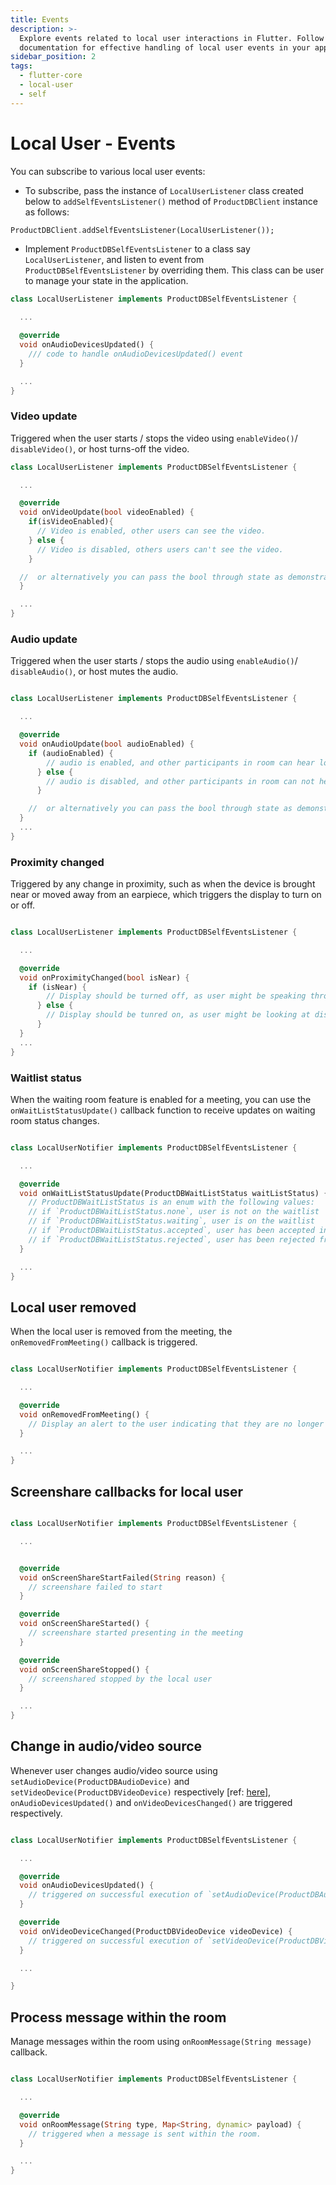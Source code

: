 ```yaml
---
title: Events
description: >-
  Explore events related to local user interactions in Flutter. Follow our
  documentation for effective handling of local user events in your app.
sidebar_position: 2
tags:
  - flutter-core
  - local-user
  - self
---
```


# Local User - Events

You can subscribe to various local user events:

- To subscribe, pass the instance of `LocalUserListener` class created below
  to `addSelfEventsListener()` method of `ProductDBClient` instance as follows:

```dart {2}
ProductDBClient.addSelfEventsListener(LocalUserListener());
```

- Implement `ProductDBSelfEventsListener` to a class say `LocalUserListener`, and
  listen to event from `ProductDBSelfEventsListener` by overriding them. This class
  can be user to manage your state in the application.

```dart
class LocalUserListener implements ProductDBSelfEventsListener {

  ...

  @override
  void onAudioDevicesUpdated() {
    /// code to handle onAudioDevicesUpdated() event
  }

  ...
}
```

### Video update

Triggered when the user starts / stops the video using `enableVideo()`/
`disableVideo()`, or host turns-off the video.

```dart
class LocalUserListener implements ProductDBSelfEventsListener {

  ...

  @override
  void onVideoUpdate(bool videoEnabled) {
    if(isVideoEnabled){
      // Video is enabled, other users can see the video.
    } else {
      // Video is disabled, others users can't see the video.
    }

  //  or alternatively you can pass the bool through state as demonstrated in example app.
  }

  ...
}
```

### Audio update

Triggered when the user starts / stops the audio using `enableAudio()`/
`disableAudio()`, or host mutes the audio.

```dart

class LocalUserListener implements ProductDBSelfEventsListener {

  ...

  @override
  void onAudioUpdate(bool audioEnabled) {
    if (audioEnabled) {
        // audio is enabled, and other participants in room can hear local user
      } else {
        // audio is disabled, and other participants in room can not hear local user.
      }

    //  or alternatively you can pass the bool through state as demonstrated in example app.
  }
  ...
}
```

### Proximity changed

Triggered by any change in proximity, such as when the device is brought near or moved away from an earpiece, which triggers the display to turn on or off.

```dart

class LocalUserListener implements ProductDBSelfEventsListener {

  ...

  @override
  void onProximityChanged(bool isNear) {
    if (isNear) {
        // Display should be turned off, as user might be speaking through ear piece
      } else {
        // Display should be tunred on, as user might be looking at display and listening through speaker/earphones.
      }
  }
  ...
}
```

### Waitlist status

When the waiting room feature is enabled for a meeting, you can use the `onWaitListStatusUpdate()` callback function to receive updates on waiting room status changes.

```dart

class LocalUserNotifier implements ProductDBSelfEventsListener {

  ...

  @override
  void onWaitListStatusUpdate(ProductDBWaitListStatus waitListStatus) {
    // ProductDBWaitListStatus is an enum with the following values:
    // if `ProductDBWaitListStatus.none`, user is not on the waitlist
    // if `ProductDBWaitListStatus.waiting`, user is on the waitlist
    // if `ProductDBWaitListStatus.accepted`, user has been accepted in the meeting.
    // if `ProductDBWaitListStatus.rejected`, user has been rejected from the meeting.
  }

  ...
}
```

## Local user removed

When the local user is removed from the meeting, the `onRemovedFromMeeting()` callback is triggered.

```dart

class LocalUserNotifier implements ProductDBSelfEventsListener {

  ...

  @override
  void onRemovedFromMeeting() {
    // Display an alert to the user indicating that they are no longer in the meeting.
  }

  ...
}
```

## Screenshare callbacks for local user

```dart

class LocalUserNotifier implements ProductDBSelfEventsListener {

  ...


  @override
  void onScreenShareStartFailed(String reason) {
    // screenshare failed to start
  }

  @override
  void onScreenShareStarted() {
    // screenshare started presenting in the meeting
  }

  @override
  void onScreenShareStopped() {
    // screenshared stopped by the local user
  }

  ...
}

```

## Change in audio/video source

Whenever user changes audio/video source using `setAudioDevice(ProductDBAudioDevice)` and `setVideoDevice(ProductDBVideoDevice)` respectively [ref: [here](/flutter-core/local-user/manage-media-devices)], `onAudioDevicesUpdated()` and `onVideoDevicesChanged()` are triggered respectively.

```dart

class LocalUserNotifier implements ProductDBSelfEventsListener {

  ...

  @override
  void onAudioDevicesUpdated() {
    // triggered on successful execution of `setAudioDevice(ProductDBAudioDevice)`
  }

  @override
  void onVideoDeviceChanged(ProductDBVideoDevice videoDevice) {
    // triggered on successful execution of `setVideoDevice(ProductDBVideoDevice)`
  }

  ...

}

```

## Process message within the room

Manage messages within the room using `onRoomMessage(String message)` callback.

```dart

class LocalUserNotifier implements ProductDBSelfEventsListener {

  ...

  @override
  void onRoomMessage(String type, Map<String, dynamic> payload) {
    // triggered when a message is sent within the room.
  }

  ...
}
```

<head>
  <title>Flutter Core Events</title>
  <meta
    name="description"
    content="Explore events related to local user interactions in Flutter. Follow our documentation for effective handling of local user events in your app."
  />
</head>
